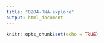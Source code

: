 ```yaml
---
title: "0204-RNA-explore"
output: html_document
---
```


```r
knitr::opts_chunk$set(echo = TRUE)
```


